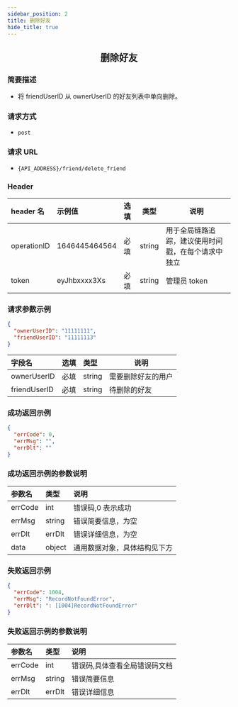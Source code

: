 ```yaml
---
sidebar_position: 2
title: 删除好友
hide_title: true
---
```


<center>

## 删除好友

</center>

### 简要描述

- 将 friendUserID 从 ownerUserID 的好友列表中单向删除。

### 请求方式

- `post`

### 请求 URL

- `{API_ADDRESS}/friend/delete_friend`

### Header

| header 名   | 示例值        | 选填 | 类型   | 说明                         |
| :---------- | :------------ | :--- | ------ | ---------------------------- |
| operationID | 1646445464564 | 必填 | string | 用于全局链路追踪，建议使用时间戳，在每个请求中独立 |
| token       | eyJhbxxxx3Xs  | 必填 | string | 管理员 token                 |

### 请求参数示例

```json
{
  "ownerUserID": "11111111",
  "friendUserID": "11111113"
}
```

| 字段名       | 选填 | 类型   | 说明               |
| :----------- | :--- | :----- | ------------------ |
| ownerUserID  | 必填 | string | 需要删除好友的用户 |
| friendUserID | 必填 | string | 待删除的好友       |

### 成功返回示例

```json
{
  "errCode": 0,
  "errMsg": "",
  "errDlt": ""
}
```

### 成功返回示例的参数说明

| 参数名  | 类型   | 说明                         |
| :------ | :----- | :--------------------------- |
| errCode | int    | 错误码,0 表示成功            |
| errMsg  | string | 错误简要信息，为空    |
| errDlt  | errDlt | 错误详细信息，为空    |
| data    | object | 通用数据对象，具体结构见下方 |

### 失败返回示例

```json
{
  "errCode": 1004,
  "errMsg": "RecordNotFoundError",
  "errDlt": ": [1004]RecordNotFoundError"
}
```

### 失败返回示例的参数说明

| 参数名  | 类型   | 说明                          |
| :------ | :----- | :---------------------------- |
| errCode | int    | 错误码,具体查看全局错误码文档 |
| errMsg  | string | 错误简要信息                  |
| errDlt  | errDlt | 错误详细信息                  |
